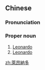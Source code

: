 {{also|莱昂纳多}}
==Chinese==
{{zh-forms|s=莱昂纳多|gloss=-}}
{{wikipedia|lang=zh}}

===Pronunciation===
{{zh-pron
|m=Lái'ángnàduō
|cat=pn
}}

===Proper noun===
{{zh-proper}}

# [[Leonardo]] {{gloss|Italian polymath}}
# [[Leonardo]] {{gloss|English male given name}}

{{zh-cat|English male given names|Individuals}}

[[zh:萊昂納多]]